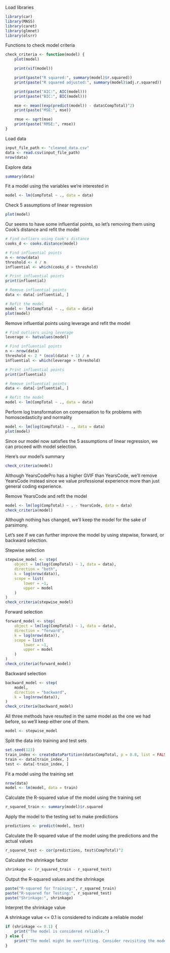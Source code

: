 
Load libraries
```r
library(car)
library(MASS)
library(caret)
library(glmnet)
library(olsrr)
```

Functions to check model criteria
```r
check_criteria <- function(model) {
    plot(model)

    print(vif(model))

    print(paste("R squared:", summary(model)$r.squared))
    print(paste("R squared adjusted:", summary(model)$adj.r.squared))

    print(paste("AIC:", AIC(model)))
    print(paste("BIC:", BIC(model)))

    mse <- mean((exp(predict(model)) - data$CompTotal)^2)
    print(paste("MSE:", mse))

    rmse <- sqrt(mse)
    print(paste("RMSE:", rmse))
}
```

Load data
```r
input_file_path <- "cleaned_data.csv"
data <- read.csv(input_file_path)
nrow(data)
```

Explore data
```r
summary(data)
```

Fit a model using the variables we're interested in
```r
model <- lm(CompTotal ~ ., data = data)
```

Check 5 assumptions of linear regression
```r
plot(model)
```

Our seems to have some influential points, so let's removing them using Cook's distance and refit the model
```r
# Find outliers using Cook's distance
cooks_d <- cooks.distance(model)

# Find influential points
n <- nrow(data)
threshold <- 4 / n
influential <- which(cooks_d > threshold)

# Print influential points
print(influential)

# Remove influential points
data <- data[-influential, ]

# Refit the model
model <- lm(CompTotal ~ ., data = data)
plot(model)
```

Remove influential points using leverage and refit the model
```r
# Find outliers using leverage
leverage <- hatvalues(model)

# Find influential points
n <- nrow(data)
threshold <- 2 * (ncol(data) + 1) / n
influential <- which(leverage > threshold)

# Print influential points
print(influential)

# Remove influential points
data <- data[-influential, ]

# Refit the model
model <- lm(CompTotal ~ ., data = data)
```

Perform log transformation on compensation to fix problems with homoscedasticity and normality
```r
model <- lm(log(CompTotal) ~ ., data = data)
plot(model)
```

Since our model now satisfies the 5 assumptions of linear regression, we can proceed with model selection.

Here's our model's summary
```r
check_criteria(model)
```

Although YearsCodePro has a higher GVIF than YearsCode, we'll remove YearsCode instead since we value professional experience more than just general coding experience.

Remove YearsCode and refit the model
```r
model <- lm(log(CompTotal) ~ . - YearsCode, data = data)
check_criteria(model)
```

Although nothing has changed, we'll keep the model for the sake of parsimony.

Let's see if we can further improve the model by using stepwise, forward, or backward selection.

Stepwise selection
```r
stepwise_model <- step(
    object = lm(log(CompTotal) ~ 1, data = data),
    direction = "both",
    k = log(nrow(data)),
    scope = list(
        lower = ~1,
        upper = model
    )
)
check_criteria(stepwise_model)
```

Forward selection
```r
forward_model <- step(
    object = lm(log(CompTotal) ~ 1, data = data),
    direction = "forward",
    k = log(nrow(data)),
    scope = list(
        lower = ~1,
        upper = model
    )
)
check_criteria(forward_model)
```

Backward selection
```r
backward_model <- step(
    model,
    direction = "backward",
    k = log(nrow(data)),
)
check_criteria(backward_model)
```

All three methods have resulted in the same model as the one we had before, so we'll keep either one of them.
```r
model <- stepwise_model
```

Split the data into training and test sets
```r
set.seed(123)
train_index <- createDataPartition(data$CompTotal, p = 0.8, list = FALSE)
train <- data[train_index, ]
test <- data[-train_index, ]
```

Fit a model using the training set
```r
nrow(data)
model <- lm(model, data = train)
```

Calculate the R-squared value of the model using the training set
```r
r_squared_train <- summary(model)$r.squared
```

Apply the model to the testing set to make predictions
```r
predictions <- predict(model, test)
```

Calculate the R-squared value of the model using the predictions and the actual values
```r
r_squared_test <- cor(predictions, test$CompTotal)^2
```

Calculate the shrinkage factor
```r
shrinkage <- (r_squared_train - r_squared_test)
```

Output the R-squared values and the shrinkage
```r
paste("R-squared for Training:", r_squared_train)
paste("R-squared for Testing:", r_squared_test)
paste("Shrinkage:", shrinkage)
```

Interpret the shrinkage value

A shrinkage value <= 0.1 is considered to indicate a reliable model
```r
if (shrinkage <= 0.1) {
    print("The model is considered reliable.")
} else {
    print("The model might be overfitting. Consider revisiting the model.")
}
```

